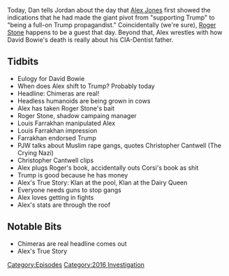 {{DEFAULTSORT:
    #_EPISODE_0101:January 11, 2016
}}{{Episode
    | title           = January 11, 2016
    | caption         = Listen to this episode on [https://knowledgefight.libsyn.com/knowledge-fight-jan-11-2016 Libsyn] [https://open.spotify.com/episode/0TBp6lYUrh3oBABKUPw3O8 Spotify], Read the [[Transcript/101: January 11, 2016|Unofficial Transcript]]
    | episodeNumber   = 101
    | length          = 01:11:35
    | airDate         = November 13, 2017
    | coverageDate    = January 11, 2016
    | episodeType     = [[:Category:2016 Investigation|2016 Investigation]]
    | appearance      = [[David Bowie]], [[Roger Stone]], [[Louis Farrakhan]], [[Christopher Cantwell]]
    | beverage        = Ripit! 3-way
    | oocDrop         = Nico, I need your help. I'm out of control
    | previousEpisode = [[100: January 6-7, 2016]]
    | nextEpisode     = [[102: Alex On Russian Media]]
}}

{{Stub}}

Today, Dan tells Jordan about the day that [[Alex Jones]] first showed the indications that he had made the giant pivot from "supporting Trump" to "being a full-on Trump propagandist." Coincidentally (we're sure), [[Roger Stone]] happens to be a guest that day. Beyond that, Alex wrestles with how David Bowie's death is really about his CIA-Dentist father.

==Tidbits==

*Eulogy for David Bowie
*When does Alex shift to Trump? Probably today
*Headline: Chimeras are real!
*Headless humanoids are being grown in cows
*Alex has taken Roger Stone's bait
*Roger Stone, shadow campaing manager
*Louis Farrakhan manipulated Alex
*Louis Farrakhan impression
*Farrakhan endorsed Trump
*PJW talks about Muslim rape gangs, quotes Christopher Cantwell (The Crying Nazi)
*Christopher Cantwell clips
*Alex plugs Roger's book, accidentally outs Corsi's book as shit
*Trump is good because he has money
*Alex's True Story: Klan at the pool, Klan at the Dairy Queen
*Everyone needs guns to stop gangs
*Alex loves getting in fights
*Alex's stats are through the roof

==Notable Bits==

*Chimeras are real headline comes out
*Alex's True Story

[[Category:Episodes]]
[[Category:2016 Investigation]]

